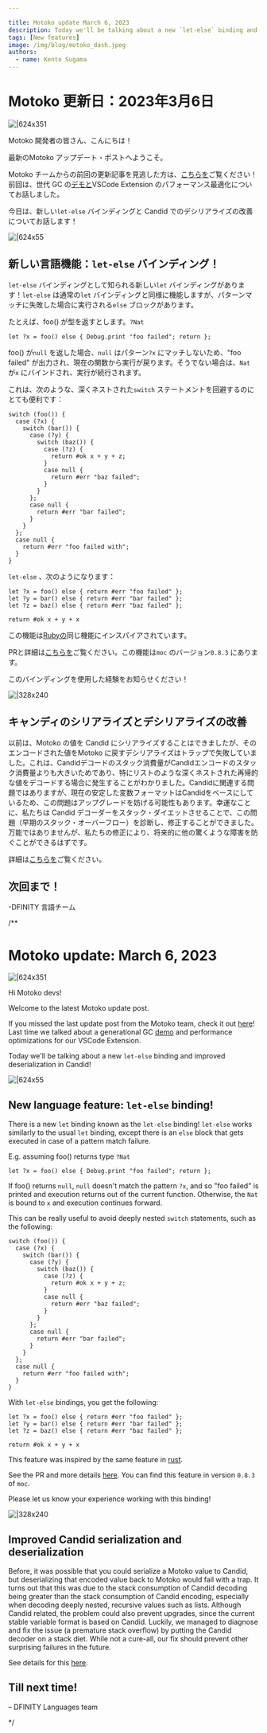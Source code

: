 ```yaml
---

title: Motoko update March 6, 2023
description: Today we'll be talking about a new `let-else` binding and improved deserialization in Candid!
tags: [New features]
image: /img/blog/motoko_dash.jpeg
authors:
  - name: Kento Sugama
---
```

# Motoko 更新日：2023年3月6日

![|624x351](../_assets/motoko_dash.jpeg)

Motoko 開発者の皆さん、こんにちは！

最新のMotoko アップデート・ポストへようこそ。

Motoko チームからの前回の更新記事を見逃した方は、[こちらを](https://forum.dfinity.org/t/generational-gc-and-vscode-performance-improvement-motoko-updates/18617)ご覧ください！前回は、世代 GC の[デモと](https://youtu.be/hJyFmX__ZGw?t=3765)VSCode Extension のパフォーマンス最適化についてお話しました。

今日は、新しい`let-else` バインディングと Candid でのデシリアライズの改善についてお話します！

![|624x55](../_assets/code.png)

## 新しい言語機能：`let-else` バインディング！

`let-else` バインディングとして知られる新しい`let` バインディングがあります！`let-else` は通常の`let` バインディングと同様に機能しますが、パターンマッチに失敗した場合に実行される`else` ブロックがあります。

たとえば、foo() が型を返すとします。`?Nat`

    let ?x = foo() else { Debug.print "foo failed"; return };

foo() が`null` を返した場合、`null` はパターン`?x` にマッチしないため、"foo failed" が出力され、現在の関数から実行が戻ります。そうでない場合は、`Nat` が`x` にバインドされ、実行が続行されます。

これは、次のような、深くネストされた`switch` ステートメントを回避するのにとても便利です：

    switch (foo()) {
      case (?x) {
        switch (bar()) {
          case (?y) {
            switch (baz()) {
              case (?z) {
                return #ok x + y + z;
              }
              case null {
                return #err "baz failed";
              }
            } 
          };
          case null {
            return #err "bar failed";
          }
        }
      };
      case null {
        return #err "foo failed with";
      }
    }

`let-else` 、次のようになります：

    let ?x = foo() else { return #err "foo failed" };
    let ?y = bar() else { return #err "bar failed" };
    let ?z = baz() else { return #err "baz failed" };
    
    return #ok x + y + x

この機能は[Rubyの](https://rust-lang.github.io/rfcs/3137-let-else.html)同じ機能にインスパイアされています。

PRと詳細は[こちらを](https://github.com/dfinity/motoko/pull/3817)ご覧ください。この機能は`moc` のバージョン`0.8.3` にあります。

このバインディングを使用した経験をお知らせください！

![|328x240](../_assets/stack_with_motoko.png)

## キャンディのシリアライズとデシリアライズの改善

以前は、Motoko の値を Candid にシリアライズすることはできましたが、そのエンコードされた値をMotoko に戻すデシリアライズはトラップで失敗していました。これは、Candidデコードのスタック消費量がCandidエンコードのスタック消費量よりも大きいためであり、特にリストのような深くネストされた再帰的な値をデコードする場合に発生することがわかりました。Candidに関連する問題ではありますが、現在の安定した変数フォーマットはCandidをベースにしているため、この問題はアップグレードを妨げる可能性もあります。幸運なことに、私たちは Candid デコーダーをスタック・ダイエットさせることで、この問題（早期のスタック・オーバーフロー）を診断し、修正することができました。万能ではありませんが、私たちの修正により、将来的に他の驚くような障害を防ぐことができるはずです。

詳細は[こちらを](https://github.com/dfinity/motoko/pull/3809)ご覧ください。

## 次回まで！

\-DFINITY 言語チーム

/**


# Motoko update: March 6, 2023
![|624x351](../_assets/motoko_dash.jpeg)

Hi Motoko devs!

Welcome to the latest Motoko update post.

If you missed the last update post from the Motoko team, check it out [here](https://forum.dfinity.org/t/generational-gc-and-vscode-performance-improvement-motoko-updates/18617)! Last time we talked about a generational GC [demo](https://youtu.be/hJyFmX__ZGw?t=3765) and performance optimizations for our VSCode Extension.

Today we'll be talking about a new `let-else` binding and improved deserialization in Candid!

![|624x55](../_assets/code.png)

## New language feature: `let-else` binding!

There is a new `let` binding known as the `let-else` binding! `let-else` works similarly to the usual `let` binding, except there is an `else` block that gets executed in case of a pattern match failure.

E.g. assuming foo() returns type `?Nat`

```
let ?x = foo() else { Debug.print "foo failed"; return };
```

If foo() returns `null`, `null` doesn't match the pattern `?x`, and so "foo failed" is printed and execution returns out of the current function. Otherwise, the `Nat` is bound to `x` and execution continues forward.

This can be really useful to avoid deeply nested `switch` statements, such as the following:

```
switch (foo()) {
  case (?x) {
    switch (bar()) {
      case (?y) {
        switch (baz()) {
          case (?z) {
            return #ok x + y + z;
          }
          case null {
            return #err "baz failed";
          }
        } 
      };
      case null {
        return #err "bar failed";
      }
    }
  };
  case null {
    return #err "foo failed with";
  }
}
```

With `let-else` bindings, you get the following:

```
let ?x = foo() else { return #err "foo failed" };
let ?y = bar() else { return #err "bar failed" };
let ?z = baz() else { return #err "baz failed" };

return #ok x + y + x
```

This feature was inspired by the same feature in [rust](https://rust-lang.github.io/rfcs/3137-let-else.html).

See the PR and more details [here](https://github.com/dfinity/motoko/pull/3817). You can find this feature in version `0.8.3` of `moc`.

Please let us know your experience working with this binding!

![|328x240](../_assets/stack_with_motoko.png)

## Improved Candid serialization and deserialization

Before, it was possible that you could serialize a Motoko value to Candid, but deserializing that encoded value back to Motoko would fail with a trap. It turns out that this was due to the stack consumption of Candid decoding being greater than the stack consumption of Candid encoding, especially when decoding deeply nested, recursive values such as lists. Although Candid related, the problem could also prevent upgrades, since the current stable variable format is based on Candid. Luckily, we managed to diagnose and fix the issue (a premature stack overflow) by putting the Candid decoder on a stack diet. While not a cure-all, our fix should prevent other surprising failures in the future.

See details for this [here](https://github.com/dfinity/motoko/pull/3809).

## Till next time!

– DFINITY Languages team

*/